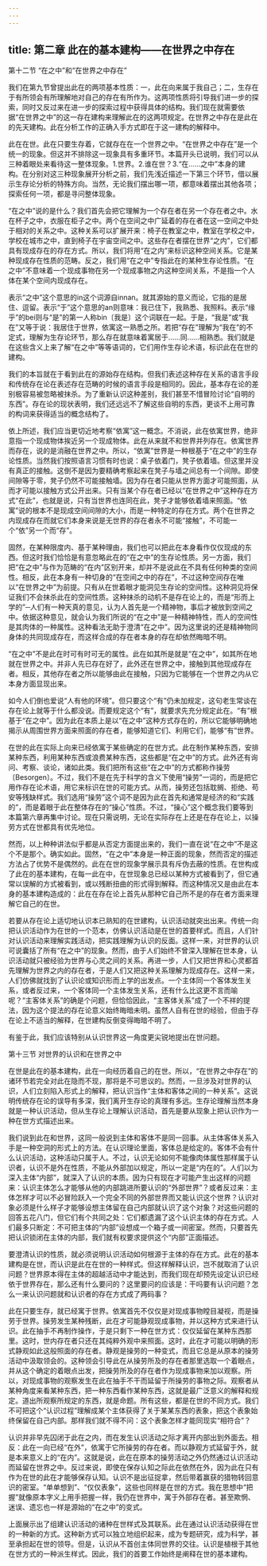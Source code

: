 ```yaml
---
---
---
```

title: 第二章 此在的基本建构——在世界之中存在
---





第十二节 “在之中”和“在世界之中存在”


我们在第九节曾提出此在的两项基本性质：一，此在向来属于我自己；二，生存在于有所领会有所理解地对自己的存在有所作为。这两项性质将引导我们进一步的探索，同时又反过来在进一步的探索过程中获得具体的结构。我们现在就需要依据“在世界之中”的这一存在建构来理解此在的这两项规定。在世界之中存在是此在的先天建构。此在分析工作的正确入手方式即在于这一建构的解释中。

此在在世。此在只要生存着，它就存在在一个世界之中。“在世界之中存在”是一个统一的现象。但这并不排除这一现象具有多重环节。本篇开头已说明，我们可以从三种着眼处来看待这一整体现象。1.世界。2.谁在世？3.“在……之中”本身的建构。在分别对这三种现象展开分析之前，我们先浅近描述一下第三个环节，借以展示生存论分析的特殊方向。当然，无论我们摆出哪一项，都意味着摆出其他各项；探索任何一项，都是寻问整体现象。

“在之中”说的是什么？我们首先会把它理解为一个存在者在另一个存在者之中。水在杯子之中，衣服在柜子之中。两个在空间之中广延着的存在者在这一空间之中处于相对的关系之中。这种关系可以扩展开来：椅子在教室之中，教室在学校之中，学校在城市之中，直到椅子在宇宙空间之中。这些存在者摆在世界“之内”，它们都具有现成存在的存在方式。所以，我们将用“在之内”来标识这种空间关系。它是某种现成存在性质的范畴。反之，我们用“在之中”专指此在的某种生存论性质。“在之中”不意味着一个现成事物在另一个现成事物之内这种空间关系，不是指一个人体在某个空间内现成存在。

表示“之中”这个意思的in这个词源自innan。就其源始的意义而论，它指的是居住、逗留。表示“于”这个意思的an则意味：我已住下，我熟悉、我照料。表示“缘乎”的bei则与“是”的第一人称bin〔我是〕这个词联在一起。于是，“我是”或“我在”又等于说：我居住于世界，依寓这一熟悉之所。若把“存在”理解为“我在”的不定式，理解为生存论环节，那么存在就意味着寓居于……同……相熟悉。我们就是在这些含义上来了解“在之中”等等语词的，它们用作生存论术语，标识此在在世的建构。

我们的本旨就在于看到此在的源始存在结构。但我们表述这种存在关系的语言手段和传统存在论在表述存在范畴的时候的语言手段是相同的。因此，基本存在论的差别极容易被忽略被抹杀。为了重新认识这种差别，我们甚至不惜冒险讨论“自明的东西”。存在论的现状表明，我们还远远不了解这些自明的东西，更谈不上用可靠的构词来获得适当的概念结构了。

依上所述，我们应当更切近地考察“依寓”这一概念。不消说，此在依寓世界，绝非意指一个现成物体挨近另一个现成物体。此在从来就不和世界并列存在。依寓世界而存在，说的是消融在世界之中。所以，“依寓”世界是一种根基于“在之中”的生存论性质。当然我们按照语言习惯有时也说：桌子依着门，凳子依着墙。但这里并没有真正的接触。这倒不是因为要精确考察起来在凳子与墙之间总有一个间隙。即使间隙等于零，凳子仍然不可能接触墙。因为存在者只能从世界方面才可能照面，从而才可能以接触方式公开出来。只有当某个存在者已经以“在世界之中”这种存在方式“在此”，也就是说，只有当世界也连同在此，凳子才能够依着墙来照面。“依寓”说的根本不是现成空间间隙的大小，而是一种特定的存在方式。两个在世界之内现成存在而就它们本身来说是无世界的存在者永不可能“接触”，不可能一个“依”另一个而“存”。

固然，在某种限度内、基于某种理由，我们也可以把此在本身看作仅仅现成的东西。但这时我们恰恰是有意忽略此在的“在之中”的生存论性质。另一方面，我们把“在之中”与作为范畴的“在内”区别开来，却并不是说此在不具有任何种类的空间性。相反，此在本身有一种切身的“在空间之中的存在”，不过这种空间存在唯以“在世界之中”为前提。只有从在世着眼才能洞见生存论的空间性。这种洞见将保证我们不会抹杀此在的空间性质。这种抹杀的动机不是存在论上的，而是“形而上学的”─人们有一种天真的意见，认为人首先是一个精神物，事后才被放到空间之中。依据这种意见，就会认为我们所说的“在之中”是一种精神特性，而人的空间性是其肉体的一种属性。这种看法无助于澄清“在之中”。因为这里说的还是精神物同身体的共同现成存在，而这样合成的存在者本身的存在却依然晦暗不明。

“在之中”不是此在时可有时可无的属性。此在如其所是就是“在之中”，如其所在地就在世界之中。并非人先已存在好了，此外还在世界之中，接触到其他现成存在者。相反，其他存在者之所以能够由此在接触，只因为它能够在一个世界之内从它本身方面显现出来。

如今人们倒也爱说“人有他的环境”。但只要这个“有”仍未加规定，这句老生常谈在存在论上就等于什么都没说。而要规定这个“有”，就要求先充分规定此在。“有”根基于“在之中”。因为此在本质上是以“在之中”这种方式存在的，所以它能够明确地揭示从周围世界方面来照面的存在者，能够知道它们、利用它们，能够“有”世界。

在世的此在实际上向来已经依寓于某些确定的在世方式。此在制作某种东西，安排某种东西，利用某种东西或浪费某种东西，这些都是“在之中”的方式。此外还有询问、考察、谈论，诸如此类。我们把所有这些“在之中”的方式都称作操劳〔Besorgen〕。不过，我们不是在先于科学的含义下使用“操劳”一词的，而是把它用作存在论术语，用它来标识在世的可能方式。从而，操劳还包括耽搁、拒绝、苟安等残缺样式。我们选用“操劳”这个词不是因为此在首先和通常是经济的和“实践的”，而是着眼于此在整体存在的“操心”性质。不过，“操心”这个概念我们要等到本篇第六章再集中讨论。现在只需说明，无论在实际存在上还是在存在论上，以操劳方式在世都具有优先地位。

然而，以上种种讲法似乎都是从否定方面提出来的，我们一直在说“在之中”不是这个不是那个。确实如此。固然，“在之中”本身是一种正面的现象，然而否定的描述方法占了优势不是偶然的。此在在世的现象学展示具有斥伪去蔽的性质。在世构成了此在的基本建构，在每一此在中，在世现象总已经以某种方式被看到了，但它通常以误解的方式被看到，或以残断扭曲的形式得到解释。而这种情况又是由此在本身的基本建构造成的：此在在存在论上首先从那种它自己所不是的存在者方面来理解它自己的在世。

若要从存在论上适切地认识本已熟知的在世建构，认识活动就突出出来。传统一向把认识活动作为在世的一个范本，仿佛认识活动是在世的首要样式。而且，人们针对认识活动来理解实践活动，把实践理解为认识的反面。这样一来，对世界的认识可说囊括了所有“在之中”的现象。然而，由于人们始终不曾深入理解在世本身，认识活动就只被经验为世界与心灵之间的关系。再进一步，人们又把世界和心灵都首先理解为世界之内的存在者，于是人们又把这种关系理解为现成存在。这样一来，人们仿佛就找到了认识论或知识形而上学的出发点。一个主体同一个客体发生关系，或者反过来，一个客体同一个主体发生关系，还有什么比这更不言而喻呢？“主客体关系”的确是个问题，但恰恰因此，“主客体关系”成了一个不祥的提法，因为这个提法的存在论意义始终晦暗未明。虽然人自有在世的经验，但由于存在论上不适当的解释，在世建构反倒变得晦暗不明了。

有鉴于此，我们应该特别从认识世界这一角度更尖锐地提出在世问题。





第十三节 对世界的认识和在世界之中


在世是此在的基本建构，此在一向经历着自己的在世。所以，“在世界之中存在”的诸环节若完全对此在隐而不现，那将是不可思议的。然而，一旦涉及对世界的认识，人们立刻陷入形式上的解释，把认识当作“主体和客体之间的一种关系”。这说明传统存在论的误导有多深，我们离开生存论的真理有多远。生存论理解当然本身就是一种认识活动，但从生存论上理解认识活动，首先是要从现象上把认识作为一种在世方式描述出来。

我们说到此在和世界，这同一般说到主体和客体不是同一回事。从主体客体关系入手是一种空洞的形式上的方法。在认识理论里面，客体总是给定的。客体不会有什么认识活动，这种活动只属于人。不过，认识无论如何不能像肉体属性那样属于认识者，认识不是外在性质，不能从外部加以规定，所以一定是“内在的”。人们以为深入主体“内部”，就深入了认识的本质。因为只有现在才可能产生出这样的问题来：认识主体怎么才能够从他的内部跳进所要认识的“外部世界”？或者反过来：主体怎样才可以不必冒险跃入一个完全不同的外部世界而又能认识这个世界？认识对象必须是什么样子才能够设想主体留在自己内部就认识了这个对象？对这些问题的回答五花八门，但它们有个共同之处：它们都遗漏了这个认识主体的存在方式。人们最多只断定：不可把主体的“内部”设想成一个箱子或一间密室。然而，只要首先把认识锁闭在主体的内部，我们就有权要求提供这个“内部”正面描述。

要澄清认识的性质，就必须说明认识活动如何根源于主体的存在方式。此在的基本建构是在世，而认识是此在在世的一种样式。但这样解释认识，岂不就取消了认识问题？世界原本得在主体的超越活动中才能达到，而我们现在却预先设定认识已经依于世界存在，那么还有什么要问的？这里要问的应该是：干吗要有认识问题？怎么一来认识问题就和认识者的存在方式成了两码事？

此在只要生存，就已经寓于世界。依寓首先不仅仅是对现成事物瞠目凝视，而是操劳于世界。操劳发生某种残断，此在才可能静观现成事物，并以这种方式来进行认识。此在抽手不再制作操作，于是只剩下一种在世方式：仅仅延留在某种东西那里。这时，世内存在者只还在其纯粹外观中来照面。这时，此在才可能以明确的形式静观如此这般照面的存在者。静观是操劳的一种变式，而且它总是从原本的操劳活动中汲取领会的。这种领会引导此在从操劳所及的存在者那里选取一个着眼点，并从这个确定的着眼点出发，把操劳所及的存在者作为现成事物来加以观察。所以，对现成事物的观察发生在此在抽手不干而延留于所操劳的事物之际。观察者从某种角度来看某种东西，把一种东西看作某种东西，这就是最广泛意义的解释和规定。道出所观察所规定的东西，就是命题。所有这些，都是在世的不同方式。我们不可把这个“认识过程”理解成某个主体获得了关于某某东西的表象，把这个表象始终保留在自己内部。那样我们就不得不问：这个表象怎样才能同现实“相符合”？

认识并非早先囚闭于此在之内，而在发生认识活动之际才离开内部出到外面去。相反：此在一向已经“在外”，依寓于它所操劳的存在者。而以静观方式延留于外，就是本来意义上的“在内”。这就是说，此在在原本的操劳活动之外仍然通过认识活动而延留在世界之中。反过来说，即使在保存认知之际此在依然在外，因为此在只有作为在世的此在才能够保存认知。认识不是出征捉拿，然后带着赢获的猎物转回意识的密室。“单单想到”、“仅仅表象”，这些也同样是在世的方式。我在思想中“把握”就像原本字义上用手把握一样，我仍在世界中，寓于外部存在者。甚至欺惘、迷误、遗忘也一样是源始的“在之中”的变式。

上面展示出了组建认识活动的诸种在世样式及其联系。此在通过认识活动获得在世的一种新的方式。这种新方式可以独立地组织起来，成为专题研究，成为科学，甚至承担起在世的领导。但是，认识从不首创主体同世界的交往。认识是植根于其他在世方式的一种派生样式。因此，我们的首要工作始终是阐释在世的基本建构。